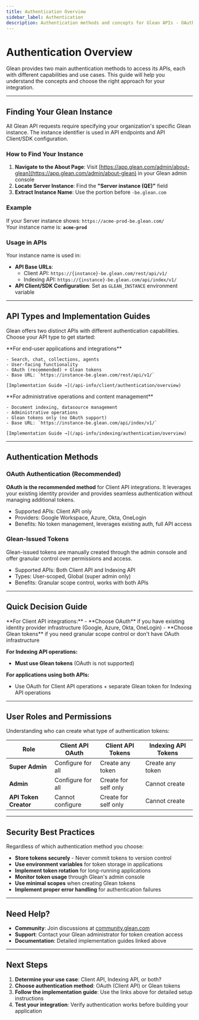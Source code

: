 ```yaml
---
title: Authentication Overview
sidebar_label: Authentication
description: Authentication methods and concepts for Glean APIs - OAuth and Glean-issued tokens
---
```



# Authentication Overview

Glean provides two main authentication methods to access its APIs, each with different capabilities and use cases. This guide will help you understand the concepts and choose the right approach for your integration.

---

## Finding Your Glean Instance

All Glean API requests require specifying your organization's specific Glean instance. The instance identifier is used in API endpoints and API Client/SDK configuration.

### How to Find Your Instance

1. **Navigate to the About Page**: Visit [https://app.glean.com/admin/about-glean](https://app.glean.com/admin/about-glean) in your Glean admin console
2. **Locate Server Instance**: Find the **"Server instance (QE)"** field
3. **Extract Instance Name**: Use the portion before `-be.glean.com`

### Example

If your Server instance shows: `https://acme-prod-be.glean.com/`  
Your instance name is: **`acme-prod`**

### Usage in APIs

Your instance name is used in:
- **API Base URLs**: 
  - Client API: `https://{instance}-be.glean.com/rest/api/v1/`
  - Indexing API: `https://{instance}-be.glean.com/api/index/v1/`
- **API Client/SDK Configuration**: Set as `GLEAN_INSTANCE` environment variable

---

## API Types and Implementation Guides

Glean offers two distinct APIs with different authentication capabilities. Choose your API type to get started:

<CardGroup cols={2}>
  <Card title="Client API Authentication" icon="Code">
    **For end-user applications and integrations**
        
    - Search, chat, collections, agents
    - User-facing functionality
    - OAuth (recommended) + Glean tokens
    - Base URL: `https://instance-be.glean.com/rest/api/v1/`
    
    [Implementation Guide →](/api-info/client/authentication/overview)
  </Card>
  
  <Card title="Indexing API Authentication" icon="Database">
    **For administrative operations and content management**
        
    - Document indexing, datasource management
    - Administrative operations
    - Glean tokens only (no OAuth support)
    - Base URL: `https://instance-be.glean.com/api/index/v1/`
    
    [Implementation Guide →](/api-info/indexing/authentication/overview)
  </Card>
</CardGroup>

---

## Authentication Methods

### OAuth Authentication (Recommended)

<ApiSupport clientApi={true} />

**OAuth is the recommended method** for Client API integrations. It leverages your existing identity provider and provides seamless authentication without managing additional tokens.

- Supported APIs: Client API only  
- Providers: Google Workspace, Azure, Okta, OneLogin  
- Benefits: No token management, leverages existing auth, full API access  

### Glean-Issued Tokens

<ApiSupport clientApi={true} indexingApi={true} />

Glean-issued tokens are manually created through the admin console and offer granular control over permissions and access.

- Supported APIs: Both Client API and Indexing API  
- Types: User-scoped, Global (super admin only)  
- Benefits: Granular scope control, works with both APIs  

---

## Quick Decision Guide

<Card title="Which Authentication Method Should I Use?" icon="HelpCircle">
  **For Client API integrations:**
  - **Choose OAuth** if you have existing identity provider infrastructure (Google, Azure, Okta, OneLogin)
  - **Choose Glean tokens** if you need granular scope control or don't have OAuth infrastructure
  
  **For Indexing API operations:**
  - **Must use Glean tokens** (OAuth is not supported)
  
  **For applications using both APIs:**
  - Use OAuth for Client API operations + separate Glean token for Indexing API operations
</Card>

---

## User Roles and Permissions

Understanding who can create what type of authentication tokens:

| Role | Client API OAuth | Client API Tokens | Indexing API Tokens |
|------|------------------|-------------------|---------------------|
| **Super Admin** | Configure for all | Create any token | Create any token |
| **Admin** | Configure for all | Create for self only | Cannot create |
| **API Token Creator** | Cannot configure | Create for self only | Cannot create |

---

## Security Best Practices

Regardless of which authentication method you choose:

- **Store tokens securely** - Never commit tokens to version control
- **Use environment variables** for token storage in applications
- **Implement token rotation** for long-running applications
- **Monitor token usage** through Glean's admin console
- **Use minimal scopes** when creating Glean tokens
- **Implement proper error handling** for authentication failures

---

## Need Help?

- **Community**: Join discussions at [community.glean.com](https://community.glean.com)
- **Support**: Contact your Glean administrator for token creation access
- **Documentation**: Detailed implementation guides linked above

---

## Next Steps

1. **Determine your use case**: Client API, Indexing API, or both?
2. **Choose authentication method**: OAuth (Client API) or Glean tokens
3. **Follow the implementation guide**: Use the links above for detailed setup instructions
4. **Test your integration**: Verify authentication works before building your application 

